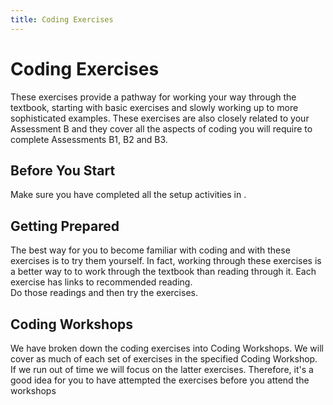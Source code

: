 ```yaml
---
title: Coding Exercises
---
```


# Coding Exercises
These exercises provide a pathway for working your way through the textbook, starting
with basic exercises and slowly working up to more sophisticated examples.  These
exercises are also closely related to your Assessment B and they cover all the aspects
of coding you will require to complete Assessments B1, B2 and B3.

## Before You Start
Make sure you have completed all the setup activities in <DisplayChapter chapter='chapter_01' />.

## Getting Prepared
The best way for you to become familiar with coding and with these exercises is to try
them yourself.  In fact, working through these exercises is a better way to to work through
the textbook than reading through it.  Each exercise has links to recommended reading.  
Do those readings and then try the exercises.

## Coding Workshops
We have broken down the coding exercises into Coding Workshops.  We will cover as
much of  each set of exercises in the specified Coding Workshop.  If we run out
of time we will focus on the latter exercises.  Therefore, it's a good idea for you
to have attempted the exercises before you attend the workshops
